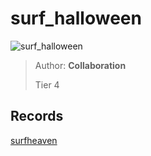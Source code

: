 
# surf_halloween

![surf_halloween](https://raw.githubusercontent.com/Sayt123/SurfMapPics/Maps-and-bonuses/csgo/surf_halloween.jpg)

> Author: **Collaboration**
>
> Tier 4

## Records

[surfheaven](https://surfheaven.eu/map/surf_halloween)
